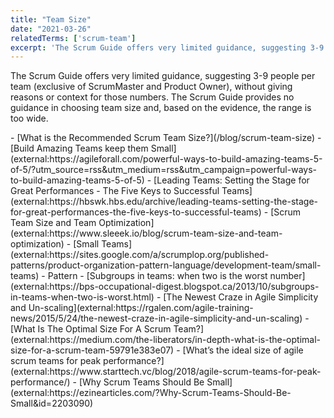 ```yaml
---
title: "Team Size"
date: "2021-03-26"
relatedTerms: ['scrum-team']
excerpt: 'The Scrum Guide offers very limited guidance, suggesting 3-9 people per team (exclusive of'
---
```


The Scrum Guide offers very limited guidance, suggesting 3-9 people per team (exclusive of ScrumMaster and Product Owner), without giving reasons or context for those numbers. The Scrum Guide provides no guidance in choosing team size and, based on the evidence, the range is too wide.

<LinkList heading = "Agile Pain Relief Blog Entries">
- [What is the Recommended Scrum Team Size?](/blog/scrum-team-size)
</LinkList>

<HighlightBox heading="Resource Links" variant="resourceLinks">
- [Build Amazing Teams keep them Small](external:https://agileforall.com/powerful-ways-to-build-amazing-teams-5-of-5/?utm_source=rss&utm_medium=rss&utm_campaign=powerful-ways-to-build-amazing-teams-5-of-5)
- [Leading Teams: Setting the Stage for Great Performances - The Five Keys to Successful Teams](external:https://hbswk.hbs.edu/archive/leading-teams-setting-the-stage-for-great-performances-the-five-keys-to-successful-teams)
- [Scrum Team Size and Team Optimization](external:https://www.sleeek.io/blog/scrum-team-size-and-team-optimization)
- [Small Teams](external:https://sites.google.com/a/scrumplop.org/published-patterns/product-organization-pattern-language/development-team/small-teams) - Pattern
- [Subgroups in teams: when two is the worst number](external:https://bps-occupational-digest.blogspot.ca/2013/10/subgroups-in-teams-when-two-is-worst.html)
- [The Newest Craze in Agile Simplicity and Un-scaling](external:https://rgalen.com/agile-training-news/2015/5/24/the-newest-craze-in-agile-simplicity-and-un-scaling)
- [What Is The Optimal Size For A Scrum Team?](external:https://medium.com/the-liberators/in-depth-what-is-the-optimal-size-for-a-scrum-team-59791e383e07)
- [What’s the ideal size of agile scrum teams for peak performance?](external:https://www.starttech.vc/blog/2018/agile-scrum-teams-for-peak-performance/)
- [Why Scrum Teams Should Be Small](external:https://ezinearticles.com/?Why-Scrum-Teams-Should-Be-Small&id=2203090)
</HighlightBox>
